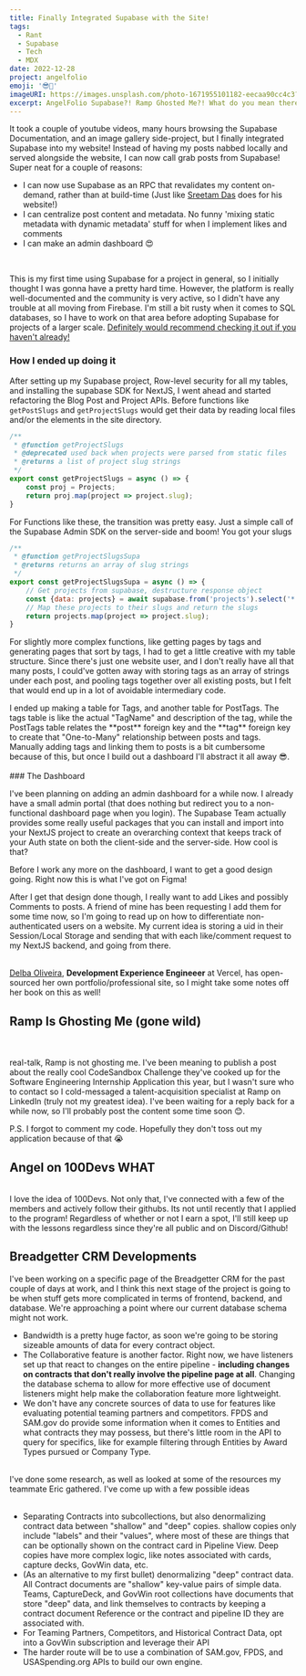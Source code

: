 ```yaml
---
title: Finally Integrated Supabase with the Site!
tags:
  - Rant
  - Supabase
  - Tech
  - MDX
date: 2022-12-28
project: angelfolio
emoji: '😎📃'
imageURI: https://images.unsplash.com/photo-1671955101182-eecaa90cc4c3?ixlib=rb-4.0.3&ixid=MnwxMjA3fDB8MHxwaG90by1wYWdlfHx8fGVufDB8fHx8&auto=format&fit=crop&w=871&q=80
excerpt: AngelFolio Supabase?! Ramp Ghosted Me?! What do you mean there's no likes and comments yet ☹️ and more.
---
```


It took a couple of youtube videos, many hours browsing the Supabase Documentation, and an image gallery side-project, but I finally integrated Supabase into my website! Instead of having my posts nabbed locally and served alongside the website, I can now call grab posts from Supabase! Super neat for a couple of reasons:

- I can now use Supabase as an RPC that revalidates my content on-demand, rather than at build-time (Just like [Sreetam Das](https://sreetamdas.com/about) does for his website!)
- I can centralize post content and metadata. No funny 'mixing static metadata with dynamic metadata' stuff for when I implement likes and comments
- I can make an admin dashboard 😍

<br/>

This is my first time using Supabase for a project in general, so I initially thought I was gonna have a pretty hard time. However, the platform is really well-documented and the community is very active, so I didn't have any trouble at all moving from Firebase. I'm still a bit rusty when it comes to SQL databases, so I have to work on that area before adopting Supabase for projects of a larger scale. [Definitely would recommend checking it out if you haven't already!](https://supabase.com/)

### How I ended up doing it

After setting up my Supabase project, Row-level security for all my tables, and installing the supabase SDK for NextJS, I went ahead and started refactoring the Blog Post and Project APIs. Before functions like `getPostSlugs` and `getProjectSlugs` would get their data by reading local files and/or the elements in the site directory.
```js
/**
 * @function getProjectSlugs
 * @deprecated used back when projects were parsed from static files
 * @returns a list of project slug strings
 */
export const getProjectSlugs = async () => {
    const proj = Projects;
    return proj.map(project => project.slug);
}
```
For Functions like these, the transition was pretty easy. Just a simple call of the Supabase Admin SDK on the server-side and boom! You got your slugs
```js
/**
 * @function getProjectSlugsSupa
 * @returns returns an array of slug strings
 */
export const getProjectSlugsSupa = async () => {
    // Get projects from supabase, destructure response object
    const {data: projects} = await supabase.from('projects').select('*');
    // Map these projects to their slugs and return the slugs
    return projects.map(project => project.slug);
}
```
For slightly more complex functions, like getting pages by tags and generating pages that sort by tags, I had to get a little creative with my table structure. Since there's just one website user, and I don't really have all that many posts, I could've gotten away with storing tags as an array of strings under each post, and pooling tags together over all existing posts, but I felt that would end up in a lot of avoidable intermediary code. 
<br/>
<div>I ended up making a table for <Utils>Tags</Utils>, and another table for <Utils>PostTags</Utils>. The tags table is like the actual "TagName" and description of the tag, while the PostTags table relates the **post** foreign key and the **tag** foreign key to create that "One-to-Many" relationship between posts and tags. Manually adding tags and linking them to posts is a bit cumbersome because of this, but once I build out a dashboard I'll abstract it all away 😎.</div>
<br/>
### The Dashboard

I've been planning on adding an admin dashboard for a while now. I already have a small admin portal (that does nothing but redirect you to a non-functional dashboard page when you login). The Supabase Team actually provides some really useful packages that you can install and import into your NextJS project to create an overarching context that keeps track of your Auth state on both the client-side and the server-side. How cool is that?

Before I work any more on the dashboard, I want to get a good design going. Right now this is what I've got on Figma!

<div>After I get that design done though, I really want to add <Utils>Likes</Utils> and possibly <Utils>Comments</Utils> to posts. A friend of mine has been requesting I add them for some time now, so I'm going to read up on how to differentiate non-authenticated users on a website. My current idea is storing a uid in their Session/Local Storage and sending that with each like/comment request to my NextJS backend, and going from there.</div>


<br/>

[Delba Oliveira](https://delba.dev/), **Development Experience Engineeer** at Vercel, has open-sourced her own portfolio/professional site, so I might take some notes off her book on this as well! 

## Ramp Is Ghosting Me (gone wild)
<br/>
<div style={{display: 'flex', justifyContent: 'center'}}>

</div>
<br/>
real-talk, Ramp is not ghosting me. I've been meaning to publish a post about the really cool CodeSandbox Challenge they've cooked up for the Software Engineering Internship Application this year, but I wasn't sure who to contact so I cold-messaged a talent-acquisition specialist at Ramp on LinkedIn (truly not my greatest idea). I've been waiting for a reply back for a while now, so I'll probably post the content some time soon 😊.

P.S. I forgot to comment my code. Hopefully they don't toss out my application because of that 😭

## Angel on 100Devs WHAT
<br/>
I love the idea of 100Devs. Not only that, I've connected with a few of the members and actively follow their githubs. Its not until recently that I applied to the program! Regardless of whether or not I earn a spot, I'll still keep up with the lessons regardless since they're all public and on Discord/Github! 

## Breadgetter CRM Developments

I've been working on a specific page of the Breadgetter CRM for the past couple of days at work, and I think this next stage of the project is going to be when stuff gets more complicated in terms of frontend, backend, and database. We're approaching a point where our current database schema might not work.

- Bandwidth is a pretty huge factor, as soon we're going to be storing sizeable amounts of data for every contract object.
- The Collaborative feature is another factor. Right now, we have listeners set up that react to changes on the entire pipeline - **including changes on contracts that don't really involve the pipeline page at all**. Changing the database schema to allow for more effective use of document listeners might help make the collaboration feature more lightweight.
- We don't have any concrete sources of data to use for features like evaluating potential teaming partners and competitors. FPDS and SAM.gov do provide some information when it comes to Entities and what contracts they may possess, but there's little room in the API to query for specifics, like for example filtering through Entities by Award Types pursued or Company Type.

<br/>
<div>I've done some research, as well as looked at some of the resources my teammate <Utils>Eric</Utils> gathered. I've come up with a few possible ideas</div>
<br/>

- Separating Contracts into subcollections, but also denormalizing contract data between "shallow" and "deep" copies. shallow copies only include "labels" and their "values", where most of these are things that can be optionally shown on the contract card in Pipeline View. Deep copies have more complex logic, like notes associated with cards, capture decks, GovWin data, etc.
- (As an alternative to my first bullet) denormalizing "deep" contract data. All Contract documents are "shallow" key-value pairs of simple data. Teams, CaptureDeck, and GovWin root collections have documents that store "deep" data, and link themselves to contracts by keeping a contract document Reference or the contract and pipeline ID they are associated with.
- For Teaming Partners, Competitors, and Historical Contract Data, opt into a GovWin subscription and leverage their API
- The harder route will be to use a combination of SAM.gov, FPDS, and USASpending.org APIs to build our own engine.

<br/>




